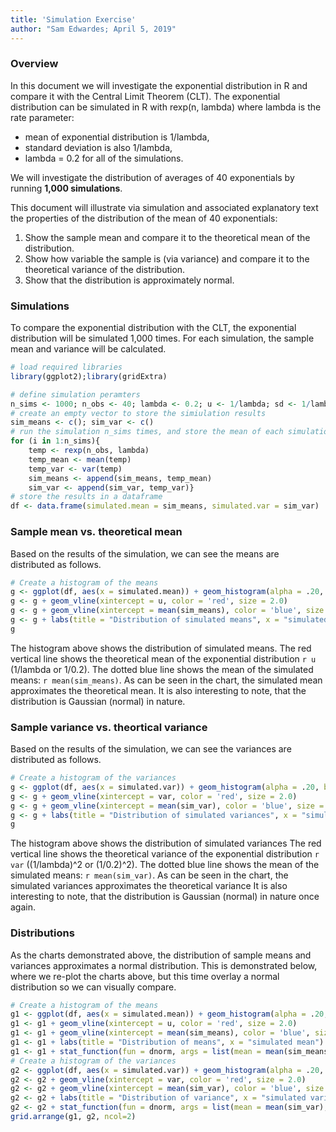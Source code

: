 ```yaml
---
title: 'Simulation Exercise'
author: "Sam Edwardes; April 5, 2019"
---
```


### Overview
In this document we will investigate the exponential distribution in R and compare it with the Central Limit Theorem (CLT). The exponential distribution can be simulated in R with rexp(n, lambda) where lambda is the rate parameter:

- mean of exponential distribution is 1/lambda,
- standard deviation is also 1/lambda,
- lambda = 0.2 for all of the simulations. 

We will investigate the distribution of averages of 40 exponentials by running **1,000 simulations**.

This document will illustrate via simulation and associated explanatory text the properties of the distribution of the mean of 40 exponentials:

1. Show the sample mean and compare it to the theoretical mean of the distribution.
2. Show how variable the sample is (via variance) and compare it to the theoretical variance of the distribution.
3. Show that the distribution is approximately normal.

### Simulations
To compare the exponential distribution with the CLT, the exponential distribution will be simulated 1,000 times. For each simulation, the sample mean and variance will be calculated.


```r
# load required libraries
library(ggplot2);library(gridExtra)
```


```r
# define simulation peramters
n_sims <- 1000; n_obs <- 40; lambda <- 0.2; u <- 1/lambda; sd <- 1/lambda; var <- sd^2
# create an empty vector to store the simiulation results
sim_means <- c(); sim_var <- c()
# run the simulation n_sims times, and store the mean of each simulation in the sim_means variable
for (i in 1:n_sims){
    temp <- rexp(n_obs, lambda)
    temp_mean <- mean(temp)
    temp_var <- var(temp)
    sim_means <- append(sim_means, temp_mean)
    sim_var <- append(sim_var, temp_var)}
# store the results in a dataframe
df <- data.frame(simulated.mean = sim_means, simulated.var = sim_var)
```
### Sample mean vs. theoretical mean
Based on the results of the simulation, we can see the means are distributed as follows.
```r
# Create a histogram of the means
g <- ggplot(df, aes(x = simulated.mean)) + geom_histogram(alpha = .20, binwidth=.3, colour = "black", aes(y = ..density..))
g <- g + geom_vline(xintercept = u, color = 'red', size = 2.0)
g <- g + geom_vline(xintercept = mean(sim_means), color = 'blue', size = 2.0, linetype = "dotted")
g <- g + labs(title = "Distribution of simulated means", x = "simulated mean")
g
```

The histogram above shows the distribution of simulated means. The red vertical line shows the theoretical mean of the exponential distribution `r u` (1/lambda or 1/0.2). The dotted blue line shows the mean of the simulated means: `r mean(sim_means)`. As can be seen in the chart, the simulated mean approximates the theoretical mean. It is also interesting to note, that the distribution is Gaussian (normal) in nature.

### Sample variance vs. theortical variance
Based on the results of the simulation, we can see the variances are distributed as follows.
```r
# Create a histogram of the variances
g <- ggplot(df, aes(x = simulated.var)) + geom_histogram(alpha = .20, binwidth=5, colour = "black", aes(y = ..density..))
g <- g + geom_vline(xintercept = var, color = 'red', size = 2.0)
g <- g + geom_vline(xintercept = mean(sim_var), color = 'blue', size = 2.0, linetype = "dotted")
g <- g + labs(title = "Distribution of simulated variances", x = "simulated variance")
g
```

The histogram above shows the distribution of simulated variances The red vertical line shows the theoretical variance of the exponential distribution `r var` ((1/lambda)^2 or (1/0.2)^2). The dotted blue line shows the mean of the simulated means: `r mean(sim_var)`. As can be seen in the chart, the simulated variances approximates the theoretical variance It is also interesting to note, that the distribution is Gaussian (normal) in nature once again.

### Distributions

As the charts demonstrated above, the distribution of sample means and variances approximates a normal distribution. This is demonstrated below, where we re-plot the charts above, but this time overlay a normal distribution so we can visually compare.
```r
# Create a histogram of the means
g1 <- ggplot(df, aes(x = simulated.mean)) + geom_histogram(alpha = .20, binwidth=.3, colour = "black", aes(y = ..density..))
g1 <- g1 + geom_vline(xintercept = u, color = 'red', size = 2.0)
g1 <- g1 + geom_vline(xintercept = mean(sim_means), color = 'blue', size = 2.0, linetype = "dotted")
g1 <- g1 + labs(title = "Distribution of means", x = "simulated mean")
g1 <- g1 + stat_function(fun = dnorm, args = list(mean = mean(sim_means), sd = sd(sim_means)))
# Create a histogram of the variances
g2 <- ggplot(df, aes(x = simulated.var)) + geom_histogram(alpha = .20, binwidth=5, colour = "black", aes(y = ..density..))
g2 <- g2 + geom_vline(xintercept = var, color = 'red', size = 2.0)
g2 <- g2 + geom_vline(xintercept = mean(sim_var), color = 'blue', size = 2.0, linetype = "dotted")
g2 <- g2 + labs(title = "Distribution of variance", x = "simulated variance")
g2 <- g2 + stat_function(fun = dnorm, args = list(mean = mean(sim_var), sd = sd(sim_var)))
grid.arrange(g1, g2, ncol=2)
```